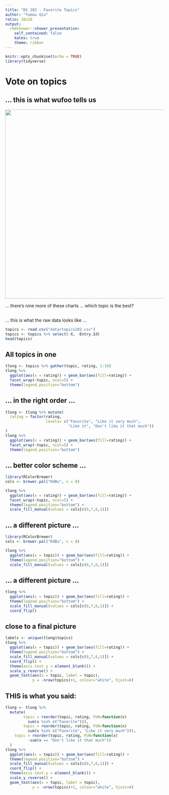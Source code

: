 ```yaml
---
title: "DS 202 - Favorite Topics"
author: "Yumou Qiu"
ratio: 16x10
output:
  rmdshower::shower_presentation:
    self_contained: false
    katex: true
    theme: ribbon
---
```

```r
knitr::opts_chunk$set(echo = TRUE)
library(tidyverse)
```
# Vote on topics


## ... this is what wufoo tells us

<img src="images/topics.png" width=600>

... there's nine more of these charts ... which topic is the best?

## 

... this is what the raw data looks like ...

```r
topics <- read.csv("data/topics202.csv")
topics <- topics %>% select(-X, -Entry.Id)
head(topics)
```

## All topics in one

```r
tlong <- topics %>% gather(topic, rating, 1:10)
tlong %>% 
  ggplot(aes(x = rating)) + geom_bar(aes(fill=rating)) +
  facet_wrap(~topic, ncol=5) +
  theme(legend.position="bottom")
```


## ... in the right order ...

```r
tlong <- tlong %>% mutate(
  rating = factor(rating, 
                  levels= c("Favorite", "Like it very much",
                            "Like it", "Don't like it that much"))
)
tlong %>% 
  ggplot(aes(x = rating)) + geom_bar(aes(fill=rating)) +
  facet_wrap(~topic, ncol=5) +
  theme(legend.position="bottom")
```

## ... better color scheme ...

```r
library(RColorBrewer)
cols <- brewer.pal("RdBu", n = 8)

tlong %>% 
  ggplot(aes(x = rating)) + geom_bar(aes(fill=rating)) +
  facet_wrap(~topic, ncol=5) +
  theme(legend.position="bottom") +
  scale_fill_manual(values = cols[c(8,7,6,1)])
```

## ... a different picture ...

```r
library(RColorBrewer)
cols <- brewer.pal("RdBu", n = 8)

tlong %>% 
  ggplot(aes(x = topic)) + geom_bar(aes(fill=rating)) +
  theme(legend.position="bottom") +
  scale_fill_manual(values = cols[c(8,7,6,1)])
```

## ... a different picture ...

```r
tlong %>% 
  ggplot(aes(x = topic)) + geom_bar(aes(fill=rating)) +
  theme(legend.position="bottom") +
  scale_fill_manual(values = cols[c(8,7,6,1)]) +
  coord_flip()
```

## close to a final picture

```r
labels <- unique(tlong$topics)
tlong %>% 
  ggplot(aes(x = topic)) + geom_bar(aes(fill=rating)) +
  theme(legend.position="bottom") +
  scale_fill_manual(values = cols[c(8,7,6,1)]) +
  coord_flip() + 
  theme(axis.text.y = element_blank()) +
  scale_y_reverse() +
  geom_text(aes(x = topic, label = topic), 
            y = -nrow(topics)+1, colour="white", hjust=0)
```

##  THIS is what you said:

```r
tlong <- tlong %>% 
  mutate(
        topic = reorder(topic, rating, FUN=function(x) 
          sum(x %in% c("Favorite"))),
        topic = reorder(topic, rating, FUN=function(x) 
          sum(x %in% c("Favorite", "Like it very much"))),
    topic = reorder(topic, rating, FUN=function(x) 
          -sum(x == "Don't like it that much"))
  )
tlong %>% 
  ggplot(aes(x = topic)) + geom_bar(aes(fill=rating)) +
  theme(legend.position="bottom") +
  scale_fill_manual(values = cols[c(8,7,6,1)]) +
  coord_flip() + 
  theme(axis.text.y = element_blank()) +
  scale_y_reverse() +
  geom_text(aes(x = topic, label = topic), 
            y = -nrow(topics)+1, colour="white", hjust=0)
```
